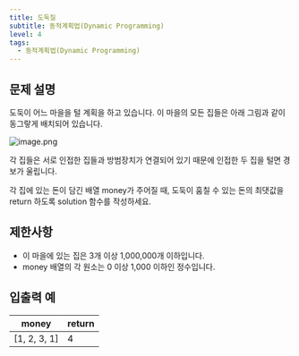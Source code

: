 ```yaml
---
title: 도둑질
subtitle: 동적계획법(Dynamic Programming)
level: 4
tags:
  - 동적계획법(Dynamic Programming)
---
```


## 문제 설명

도둑이 어느 마을을 털 계획을 하고 있습니다. 이 마을의 모든 집들은 아래 그림과 같이 동그랗게 배치되어 있습니다.

![image.png](https://grepp-programmers.s3.amazonaws.com/files/ybm/e7dd4f51c3/a228c73d-1cbe-4d59-bb5d-833fd18d3382.png)

각 집들은 서로 인접한 집들과 방범장치가 연결되어 있기 때문에 인접한 두 집을 털면 경보가 울립니다.

각 집에 있는 돈이 담긴 배열 money가 주어질 때, 도둑이 훔칠 수 있는 돈의 최댓값을 return 하도록 solution 함수를 작성하세요.

## 제한사항

- 이 마을에 있는 집은 3개 이상 1,000,000개 이하입니다.
- money 배열의 각 원소는 0 이상 1,000 이하인 정수입니다.

## 입출력 예

| money          | return |
| -------------- | ------ |
| \[1, 2, 3, 1\] | 4      |
